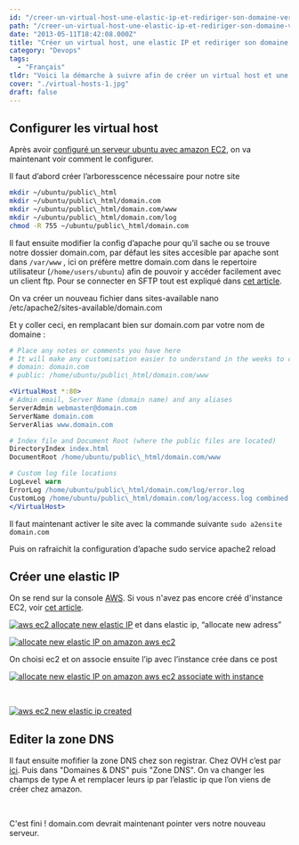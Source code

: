 ```yaml
---
id: "/creer-un-virtual-host-une-elastic-ip-et-rediriger-son-domaine-vers-ec2"
path: "/creer-un-virtual-host-une-elastic-ip-et-rediriger-son-domaine-vers-ec2"
date: "2013-05-11T18:42:08.000Z"
title: "Créer un virtual host, une elastic IP et rediriger son domaine vers EC2"
category: "Devops"
tags: 
  - "Français"
tldr: "Voici la démarche à suivre afin de créer un virtual host et une elastic IP sur serveur ubuntu sur Amazon EC2, On va ainsi pouvoir rediriger son ancien..."
cover: "./virtual-hosts-1.jpg"
draft: false
---
```


## Configurer les virtual host

Après avoir [configuré un serveur ubuntu avec amazon EC2](/posts/configurer-un-serveur-ubuntu-en-10-min-avec-amazon-ec2-et-en-plus-cest-gratuit/ "Configurer gratuitement un serveur ubuntu en 10 min avec amazon EC2"), on va maintenant voir comment le configurer.

Il faut d’abord créer l’arboresscence nécessaire pour notre site

```bash
mkdir ~/ubuntu/public\_html
mkdir ~/ubuntu/public\_html/domain.com
mkdir ~/ubuntu/public\_html/domain.com/www
mkdir ~/ubuntu/public\_html/domain.com/log
chmod -R 755 ~/ubuntu/public\_html/domain.com
```

Il faut ensuite modifier la config d’apache pour qu’il sache ou se trouve notre dossier domain.com, par défaut les sites accesible par apache sont dans `/var/www` , ici on préfère mettre domain.com dans le repertoire utilisateur (`/home/users/ubuntu`) afin de pouvoir y accéder facilement avec un client ftp. Pour se connecter en SFTP tout est expliqué dans [cet article](/posts/se-connecter-en-sftp-a-une-instance-ec2-avec-transmit/ "Se connecter en SFTP à une instance EC2 avec Transmit").

On va créer un nouveau fichier dans sites-available nano /etc/apache2/sites-available/domain.com

Et y coller ceci, en remplacant bien sur domain.com par votre nom de domaine :

```apache
# Place any notes or comments you have here
# It will make any customisation easier to understand in the weeks to come
# domain: domain.com
# public: /home/ubuntu/public\_html/domain.com/www

<VirtualHost *:80>
# Admin email, Server Name (domain name) and any aliases
ServerAdmin webmaster@domain.com
ServerName domain.com
ServerAlias www.domain.com

# Index file and Document Root (where the public files are located)
DirectoryIndex index.html
DocumentRoot /home/ubuntu/public\_html/domain.com/www

# Custom log file locations
LogLevel warn
ErrorLog /home/ubuntu/public\_html/domain.com/log/error.log
CustomLog /home/ubuntu/public\_html/domain.com/log/access.log combined
</VirtualHost>
```

Il faut maintenant activer le site avec la commande suivante `sudo a2ensite domain.com`

Puis on rafraichit la configuration d’apache sudo service apache2 reload

## Créer une elastic IP

On se rend sur la console [AWS](https://console.aws.amazon.com/ec2). Si vous n'avez pas encore créé d'instance EC2, voir [cet article](/posts/configurer-un-serveur-ubuntu-en-10-min-avec-amazon-ec2-et-en-plus-cest-gratuit/ "Configurer gratuitement un serveur ubuntu en 10 min avec amazon EC2").

[![aws ec2 allocate new elastic IP](./Screen-shot-2013-05-10-at-4.42.48-PM-624x390.png)](/posts/wp-content/uploads/2013/05/Screen-shot-2013-05-10-at-4.42.48-PM.png) et dans elastic ip, “allocate new adress”

[![allocate new elastic IP on amazon aws ec2](./Screen-shot-2013-05-10-at-4.42.55-PM-624x390.png)](/posts/wp-content/uploads/2013/05/Screen-shot-2013-05-10-at-4.42.55-PM.png)

On choisi ec2 et on associe ensuite l’ip avec l’instance crée dans ce post

[![allocate new elastic IP on amazon aws ec2 associate with instance](./Screen-shot-2013-05-10-at-4.43.18-PM-624x390.png)](/posts/wp-content/uploads/2013/05/Screen-shot-2013-05-10-at-4.43.18-PM.png)

 

[![aws ec2 new elastic ip created](./Screen-shot-2013-05-10-at-4.43.24-PM-624x390.png)](/posts/wp-content/uploads/2013/05/Screen-shot-2013-05-10-at-4.43.24-PM.png)

## Editer la zone DNS

Il faut ensuite mofifier la zone DNS chez son registrar. Chez OVH c’est par [ici](https://www.ovh.com/managerv3/). Puis dans "Domaines & DNS" puis "Zone DNS". On va changer les champs de type A et remplacer leurs ip par l’elastic ip que l’on viens de créer chez amazon.

 

C'est fini ! domain.com devrait maintenant pointer vers notre nouveau serveur.
